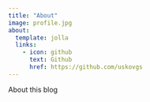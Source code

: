 ```yaml
---
title: "About"
image: profile.jpg
about:
  template: jolla
  links:
    - icon: github
      text: Github
      href: https://github.com/uskovgs
---
```


About this blog
